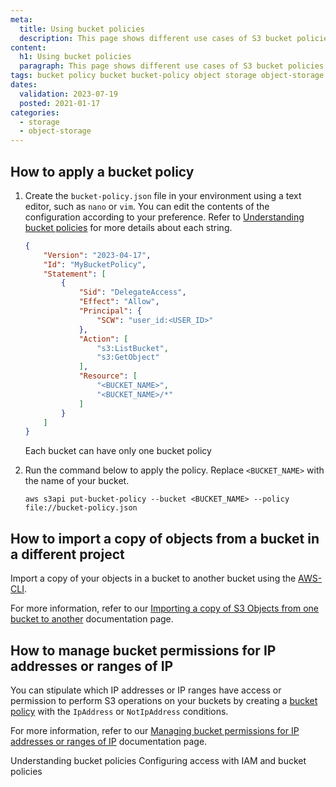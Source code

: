 ```yaml
---
meta:
  title: Using bucket policies
  description: This page shows different use cases of S3 bucket policies.
content:
  h1: Using bucket policies
  paragraph: This page shows different use cases of S3 bucket policies.
tags: bucket policy bucket bucket-policy object storage object-storage s3
dates:
  validation: 2023-07-19
  posted: 2021-01-17
categories:
  - storage
  - object-storage
---
```


<Macro id="storage-bucket-policy" />

## How to apply a bucket policy

1. Create the `bucket-policy.json` file in your environment using a text editor, such as `nano` or `vim`. You can edit the contents of the configuration according to your preference. Refer to [Understanding bucket policies](/storage/object/api-cli/bucket-policy/) for more details about each string.
    ```json
    {
        "Version": "2023-04-17",
        "Id": "MyBucketPolicy",
        "Statement": [
            {
                "Sid": "DelegateAccess",
                "Effect": "Allow",
                "Principal": {
                    "SCW": "user_id:<USER_ID>"
                },
                "Action": [
                    "s3:ListBucket",
                    "s3:GetObject"
                ],
                "Resource": [
                    "<BUCKET_NAME>",
                    "<BUCKET_NAME>/*"
                ]
            }
        ]
    }
    ```

    <Message type="note">
      Each bucket can have only one bucket policy
    </Message>
2. Run the command below to apply the policy. Replace `<BUCKET_NAME>` with the name of your bucket.
    ```
    aws s3api put-bucket-policy --bucket <BUCKET_NAME> --policy file://bucket-policy.json
    ```

## How to import a copy of objects from a bucket in a different project

Import a copy of your objects in a bucket to another bucket using the [AWS-CLI](/storage/object/api-cli/object-storage-aws-cli/).

For more information, refer to our [Importing a copy of S3 Objects from one bucket to another](/storage/object/api-cli/import-copy/) documentation page.

## How to manage bucket permissions for IP addresses or ranges of IP

You can stipulate which IP addresses or IP ranges have access or permission to perform S3 operations on your buckets by creating a [bucket policy](/storage/object/api-cli/bucket-policy/) with the `IpAddress` or `NotIpAddress` conditions.

For more information, refer to our [Managing bucket permissions for IP addresses or ranges of IP](/storage/object/api-cli/manage-bucket-permissions-IP/) documentation page.

<Navigation title="See Also">
  <PreviousButton to="/storage/object/api-cli/bucket-policy">Understanding bucket policies</PreviousButton>
  <NextButton to="/storage/object/api-cli/combining-iam-and-object-storage">Configuring access with IAM and bucket policies</NextButton>
</Navigation>
